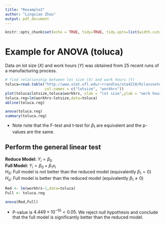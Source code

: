 ```yaml
---
title: "Rexample3"
author: "Lingxiao Zhou"
output: pdf_document
---
```


```r
knitr::opts_chunk$set(echo = TRUE, tidy=TRUE, tidy.opts=list(width.cutoff=60))
```



# Example for ANOVA (toluca)

Data on lot size ($X$) and work hours ($Y$) was obtained from 25 recent runs of a manufacturing process.

```r
# find relationship between lot size (X) and work hours (Y) 
toluca=read.table("http://www.stat.ufl.edu/~rrandles/sta4210/Rclassnotes/data/textdatasets/KutnerData/Chapter%20%201%20Data%20Sets/CH01TA01.txt",
                  col.names = c("lotsize", "workhrs"))
plot(toluca$lotsize,toluca$workhrs, xlab = "lot size",ylab = "work hours")
toluca.reg=lm(workhrs~lotsize,data=toluca)
abline(toluca.reg)
```

```r
anova(toluca.reg)
summary(toluca.reg)
```

* Note note that the F-test and t-test for $\beta_1$ are equivalent and the p-values are the same.

## Perform the general linear test

**Reduce Model:** $Y_i = \beta_0$  
**Full Model:** $Y_i = \beta_0+\beta_1x_i$  
$H_0:$ Full model is not better than the reduced model (equivalently $\beta_1 = 0$)  
$H_a:$ Full model is better than the reduced model (equivalently $\beta_1\neq 0$)

```r
Red <- lm(workhrs~1,data=toluca)
Full <- toluca.reg

anova(Red,Full)
```

* P-value is $4.449\times10^{-10}<0.05.$ We reject null hypothesis and conclude that the full model is significantly better than the reduced model.

